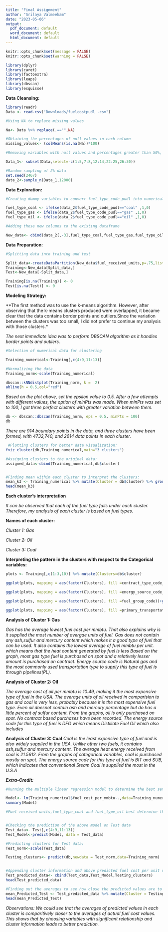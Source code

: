 ```yaml
---
title: "Final Assignment"
author: "Srilaya Valmeekam"
date: "2023-05-06"
output:
  pdf_document: default
  word_document: default
  html_document: default
---
```


```r
knitr::opts_chunk$set(message = FALSE)
knitr::opts_chunk$set(warning = FALSE)
```

```r
library(dplyr)
library(caret)
library(factoextra)
library(leaps)
library(dbscan)
library(esquisse)
```
**Data Cleansing:**
```r
library(readr)
Data <- read.csv("Downloads/fuelcostpudl .csv")
```

```r
#Using NA to replace missing values

Na<- Data %>% replace(.=="",NA)

#Obtaining the percentages of null values in each column
missing_values<- (colMeans(is.na(Na))*100)

#Removing variables with null values and percentages greater than 50%, as well as a few other variables that do not contribute significantly to the analysis

Data_1<- subset(Data,select=-c(1:5,7:8,12:14,22:25,26:30))
```


```r
#Random sampling of 2% data
set.seed(2467)
data_2<-sample_n(Data_1,12000)
```


**Data Exploration:**
```r
#Creating dummy variables to convert fuel_type_code_pudl into numerical data

fuel_type_coal <- ifelse(data_2$fuel_type_code_pudl=="coal" ,1,0)
fuel_type_gas <- ifelse(data_2$fuel_type_code_pudl=="gas" ,1,0)
fuel_type_oil <- ifelse(data_2$fuel_type_code_pudl=="oil" ,1,0)

#Adding these new columns to the existing dataframe

New_data<- cbind(data_2[,-3],fuel_type_coal,fuel_type_gas,fuel_type_oil)

```

**Data Preparation:**
```r
#Splitting data into training and test

Split_data<-createDataPartition(New_data$fuel_received_units,p=.75,list=FALSE)
Training<-New_data[Split_data,]
Test<-New_data[-Split_data,]

Training[is.na(Training)] <- 0
Test[is.na(Test)] <- 0


```

**Modeling Strategy:**

**The first method was to use the k-means algorithm. However, after observing that the k-means clusters produced were overlapped, it became clear that the data contains border points and outliers.Since the variation between the clusters was too small, I did not prefer to continue my analysis with those clusters.*

*The next immediate idea was to perform DBSCAN algorithm as it handles border points and outliers.*
```r

#Selection of numerical data for clustering

Training_numerical<-Training[,c(4:9,11:13)]

#Normalizing the data
Training_norm<-scale(Training_numerical)
```


```r

dbscan::kNNdistplot(Training_norm, k =  2)
abline(h = 0.5,col="red")

```


*Based on the plot above, set the epsilon value to 0.5. After a few attempts with different values, the option of minPts was made. When minPts was set to 100, I got three perfect clusters with greater variation between them.*
```r
db <- dbscan::dbscan(Training_norm, eps = 0.5, minPts = 100)
db
```
*There are 914 boundary points in the data, and three clusters have been formed, with 4732,740, and 2614 data points in each cluster.*

```r

 #Plotting clusters for better data visualization:
fviz_cluster(db,Training_numerical,main="3 clusters")

#Assigning clusters to the original data:
assigned_data<-cbind(Training_numerical,db$cluster)


#Finding mean within each cluster to interpret the clusters:
mean_k3 <- Training_numerical %>% mutate(Cluster = db$cluster) %>% group_by(Cluster) %>% summarise_all("mean")
head(mean_k3)
```
**Each cluster's interpretation**

*It can be observed that each of the fuel type falls under each cluster. Therefore, my analysis of each cluster is based on fuel types.*

**Names of each cluster:**

*Cluster 1: Gas*

*Cluster 2: Oil*

*Cluster 3: Coal*


**Interpreting the pattern in the clusters with respect to the Categorical variables:**
```r

plots <- Training[,c(1:3,10)] %>% mutate(Clusters=db$cluster)

ggplot(plots, mapping = aes(factor(Clusters), fill =contract_type_code_label))+geom_bar(position='dodge')+labs(x ='Clusters')

ggplot(plots, mapping = aes(factor(Clusters), fill =energy_source_code_label))+geom_bar(position='dodge')+labs(x ='Clusters')

ggplot(plots, mapping = aes(factor(Clusters), fill =fuel_group_code))+geom_bar(position='dodge')+labs(x ='Clusters')

ggplot(plots, mapping = aes(factor(Clusters), fill =primary_transportation_mode_code))+geom_bar(position='dodge')+labs(x ='Clusters')
```



**Analysis of Cluster 1: Gas**

*Gas has the average lowest fuel cost per mmbtu. That also explains why is it supplied the most number of avergae units of fuel.*
*Gas does not contain any ash,sulfur and mercury content which makes it a good type of fuel that can be used.*
*It also contains the lowest average of fuel mmbtu per unit. which means that the heat content generated by fuel is less*
*Based on the graph, most gas type fuel is purchased on spot and a relatively lesser amount is purchased on contract.*
*Energy source code is Natural gas and the most commonly used transportation type to supply this type of fuel is through pipelines(PL).*

**Analysis of Cluster 2: Oil**

*The average cost of oil per mmbtu is 10.49, making it the most expensive type of fuel in the USA.*
*The average units of oil received in comparision to gas and coal is very less, probably because it is the most expensive fuel type.*
*Even oil doesnot contain ash and mercury percentage but do has a little percent of sulfur content.*
*From the graphs, oil is only purchased on spot. No contract based purchases have been recorded.*
*The energy source code for this type of fuel is DFO which means Distillate Fuel Oil which also includes*


**Analysis of Cluster 3: Coal**
*Coal is the least expensive type of fuel and is also widely supplied in the USA.*
*Unlike other two fuels, it contains ash,sulfur and mercury content.*
*The average heat energy received from coal is 21.5612.*
*From the graphs of categorical variables, coal is purchased mostly on spot.*
*The energy source code for this type of fuel is BIT and SUB, which indicates that conventional Steam Coal is supplied the most in the U.S.A*



\newpage

***Extra-Credit:***
```r

#Running the multiple linear regression model to determine the best set of variables to predict fuel_cost_per_mmbtu by considering variables which were used to form clusters:

Model<- lm(Training_numerical$fuel_cost_per_mmbtu~.,data=Training_numerical)
summary(Model)

#Fuel received units,fuel_type_coal and fuel_type_oil best determine the fuel_cost_per_mmbtu variable.


#Checking the prediction of the above model on Test data
Test_data<- Test[,c(4:9,11:13)]
Test_Model<-predict(Model, data = Test_data)

#Predicting clusters for Test data:
Test_norm<-scale(Test_data)

Testing_clusters<- predict(db,newdata = Test_norm,data=Training_norm)


#Appending cluster information and above predicted fuel cost per unit values to the test data:
Test_predicted_data<- cbind(Test_data,Test_Model,Testing_clusters)
head(Test_predicted_data)

#Finding out the averages to see how close the predicted values are to the actual fuel_cost values:
mean_Predicted_Test <- Test_predicted_data %>% mutate(Cluster = Testing_clusters) %>% group_by(Cluster) %>% summarise_all("mean")
head(mean_Predicted_Test)

```
*Observations: We could see that the averages of predicted values in each cluster is comparitively closer to the averages of actual fuel cost values. This shows that by choosing variables with significant relationship and cluster information leads to better prediction.*
